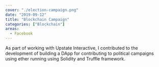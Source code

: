 ```yaml
---
cover: "./election-campaign.png"
date: "2019-09-12"
title: "Blockchain Campaign"
categories: ["Blockchain"]
areas:
  - Facebook
---
```

As part of working with Upstate Interactive, I contributed to the development of building a DApp for contributing to political campaigns using ether running using Solidity and Truffle framework.